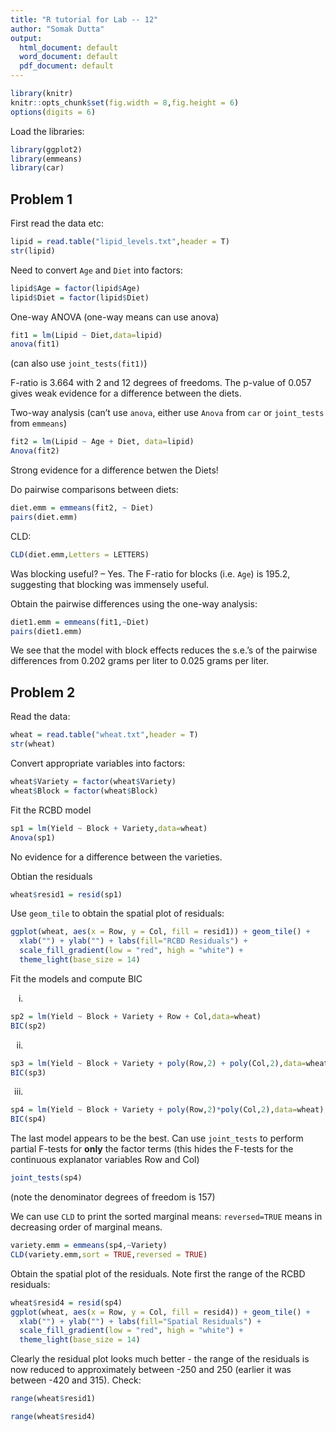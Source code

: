 ```yaml
---
title: "R tutorial for Lab -- 12"
author: "Somak Dutta"
output:
  html_document: default
  word_document: default
  pdf_document: default
---
```


<style type="text/css">
.main-container {
max-width: 1800px;
margin-left: auto;
margin-right: auto;
}
</style>

```r
library(knitr)
knitr::opts_chunk$set(fig.width = 8,fig.height = 6)
options(digits = 6)

```

Load the libraries:
```r
library(ggplot2)
library(emmeans)
library(car)
```



## Problem 1

First read the data etc:

```r
lipid = read.table("lipid_levels.txt",header = T)
str(lipid)
```
Need to convert `Age` and `Diet` into factors:

```r
lipid$Age = factor(lipid$Age)
lipid$Diet = factor(lipid$Diet)
```

One-way ANOVA (one-way means can use anova)
```r
fit1 = lm(Lipid ~ Diet,data=lipid)
anova(fit1)
```

(can also use `joint_tests(fit1)`)

F-ratio is 3.664 with 2 and 12 degrees of freedoms. The p-value of 0.057 gives weak evidence for a difference between the diets.

Two-way analysis (can't use `anova`, either use `Anova` from `car` or `joint_tests` from `emmeans`)

```r
fit2 = lm(Lipid ~ Age + Diet, data=lipid)
Anova(fit2)
```

Strong evidence for a difference betwen the Diets!

Do pairwise comparisons between diets:
```r
diet.emm = emmeans(fit2, ~ Diet)
pairs(diet.emm)
```

CLD:

```r
CLD(diet.emm,Letters = LETTERS)
```

Was blocking useful? -- Yes.  The F-ratio for blocks (i.e. `Age`) is 195.2, suggesting that blocking was immensely useful.



Obtain the pairwise differences using the one-way analysis:
```r
diet1.emm = emmeans(fit1,~Diet)
pairs(diet1.emm)
```

We see that the model with block effects reduces the s.e.'s of the pairwise differences from 0.202 grams per liter to 0.025 grams per liter.






## Problem 2
Read the data:

```r
wheat = read.table("wheat.txt",header = T)
str(wheat)
```

Convert appropriate variables into factors:

```r
wheat$Variety = factor(wheat$Variety)
wheat$Block = factor(wheat$Block)
```

Fit the RCBD model

```r
sp1 = lm(Yield ~ Block + Variety,data=wheat)
Anova(sp1)
```

No evidence for a difference between the varieties.


Obtian the residuals
```r
wheat$resid1 = resid(sp1)
```

Use `geom_tile` to obtain the spatial plot of residuals:

```r
ggplot(wheat, aes(x = Row, y = Col, fill = resid1)) + geom_tile() + 
  xlab("") + ylab("") + labs(fill="RCBD Residuals") + 
  scale_fill_gradient(low = "red", high = "white") + 
  theme_light(base_size = 14)
```


Fit the models and compute BIC

i.
```r
sp2 = lm(Yield ~ Block + Variety + Row + Col,data=wheat)
BIC(sp2)
```

ii.

```r
sp3 = lm(Yield ~ Block + Variety + poly(Row,2) + poly(Col,2),data=wheat)
BIC(sp3)
```


iii.

```r
sp4 = lm(Yield ~ Block + Variety + poly(Row,2)*poly(Col,2),data=wheat)
BIC(sp4)
```


The last model appears to be the best. Can use `joint_tests` to perform partial F-tests for **only** the factor terms (this hides the F-tests for the continuous explanator variables Row and Col)
```r
joint_tests(sp4)
```

(note the denominator degrees of freedom is 157)

We can use `CLD` to print the sorted marginal means: `reversed=TRUE` means in decreasing order of marginal means.
```r
variety.emm = emmeans(sp4,~Variety)
CLD(variety.emm,sort = TRUE,reversed = TRUE)
```

Obtain the spatial plot of the residuals. Note first the range of the RCBD residuals:

```r
wheat$resid4 = resid(sp4)
ggplot(wheat, aes(x = Row, y = Col, fill = resid4)) + geom_tile() + 
  xlab("") + ylab("") + labs(fill="Spatial Residuals") + 
  scale_fill_gradient(low = "red", high = "white") + 
  theme_light(base_size = 14)
```

Clearly the residual plot looks much better - the range of the residuals is now reduced to approximately between -250 and 250 (earlier it was between -420 and 315). Check:

```r
range(wheat$resid1)
```


```r
range(wheat$resid4)
```



